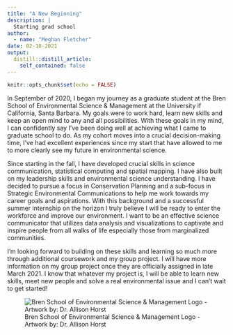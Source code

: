 ```yaml
---
title: "A New Beginning"
description: |
  Starting grad school
author:
  - name: "Meghan Fletcher"
date: 02-18-2021
output:
  distill::distill_article:
    self_contained: false
---
```




```r
knitr::opts_chunk$set(echo = FALSE)
```

In September of 2020, I began my journey as a graduate student at the Bren School of Environmental Science & Management at the University if California, Santa Barbara. My goals were to work hard, learn new skills and keep an open mind to any and all possibilities. With these goals in my mind, I can confidently say I've been doing well at achieving what I came to graduate school to do. As my cohort moves into a crucial decision-making time, I've had excellent experiences since my start that have allowed to me to more clearly see my future in environmental science. 

Since starting in the fall, I have developed crucial skills in science communication, statistical computing and spatial mapping. I have also built on my leadership skills and environmental science understanding. I have decided to pursue a focus in Conservation Planning and a sub-focus in Strategic  Environmental Communications to help me work towards my career goals and aspirations. With this background and a successful summer internship on the horizon I truly believe I will be ready to enter the workforce and improve our environment. I want to be an effective science communicator that utilizes data analysis and visualizations to captivate and inspire people from all walks of life especially those from marginalized communities. 

I'm looking forward to building on these skills and learning so much more through additional coursework and my group project. I will have more information on my group project once they are officially assigned in late March 2021. I know that whatever my project is, I will be able to learn new skills, meet new people and solve a real environmental issue and I can't wait to get started!


![Bren School of Environmental Science & Management Logo - Artwork by: Dr. Allison Horst](bren_logo.jpg)
